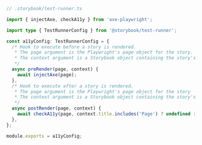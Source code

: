 ```ts
// .storybook/test-runner.ts

import { injectAxe, checkA11y } from 'axe-playwright';

import type { TestRunnerConfig } from '@storybook/test-runner';

const a11yConfig: TestRunnerConfig = {
  /* Hook to execute before a story is rendered.
   * The page argument is the Playwright's page object for the story.
   * The context argument is a Storybook object containing the story's id, title, and name.
   */
  async preRender(page, context) {
    await injectAxe(page);
  },
  /* Hook to execute after a story is rendered.
   * The page argument is the Playwright's page object for the story
   * The context argument is a Storybook object containing the story's id, title, and name.
   */
  async postRender(page, context) {
    await checkA11y(page, context.title.includes('Page') ? undefined : '#root');
  },
};

module.exports = a11yConfig;
```